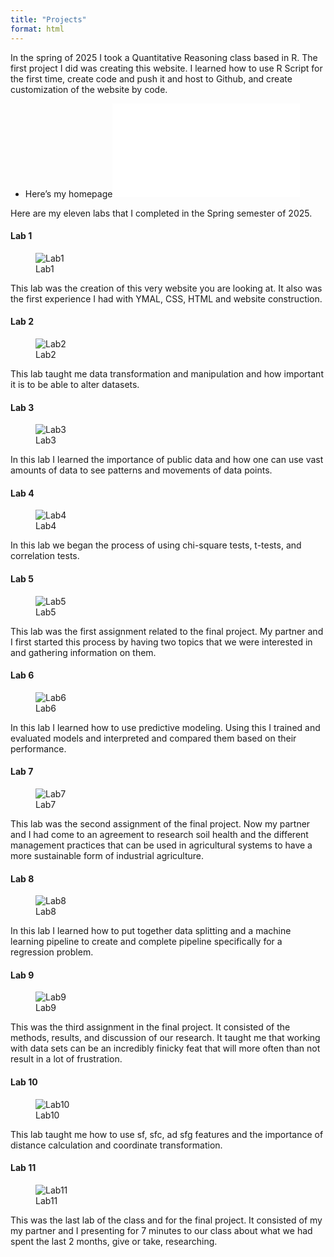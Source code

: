 ```yaml
---
title: "Projects"
format: html
---
```


In the spring of 2025 I took a Quantitative Reasoning class based in R. The first project I did was creating this website. I learned how to use R Script for the first time, create code and push it and host to Github, and create customization of the website by code.

-   Here's my homepage![Go to Home Page](index.html)

Here are my eleven labs that I completed in the Spring semester of 2025.

#### Lab 1

![Lab1](imgs/lab1.png)


This lab was the creation of this very website you are looking at. It also was the first experience I had with YMAL, CSS, HTML and website construction.

#### Lab 2

![Lab2](imgs/lab2.png) 

This lab taught me data transformation and manipulation and how important it is to be able to alter datasets.

#### Lab 3

![Lab3](imgs/lab3.png) 

In this lab I learned the importance of public data and how one can use vast amounts of data to see patterns and movements of data points.

#### Lab 4

![Lab4](imgs/lab4.png) 

In this lab we began the process of using chi-square tests, t-tests, and correlation tests.

#### Lab 5

![Lab5](imgs/lab5.png) 

This lab was the first assignment related to the final project. My partner and I first started this process by having two topics that we were interested in and gathering information on them.

#### Lab 6

![Lab6](imgs/lab6.png) 

In this lab I learned how to use predictive modeling. Using this I trained and evaluated models and interpreted and compared them based on their performance.

#### Lab 7

![Lab7](imgs/lab7.png) 

This lab was the second assignment of the final project. Now my partner and I had come to an agreement to research soil health and the different management practices that can be used in agricultural systems to have a more sustainable form of industrial agriculture.

#### Lab 8

![Lab8](imgs/lab8.png) 

In this lab I learned how to put together data splitting and a machine learning pipeline to create and complete pipeline specifically for a regression problem.

#### Lab 9

![Lab9](imgs/lab9.png) 

This was the third assignment in the final project. It consisted of the methods, results, and discussion of our research. It taught me that working with data sets can be an incredibly finicky feat that will more often than not result in a lot of frustration.

#### Lab 10

![Lab10](imgs/lab10.png) 

This lab taught me how to use sf, sfc, ad sfg features and the importance of distance calculation and coordinate transformation.

#### Lab 11

![Lab11](imgs/lab11.png) 

This was the last lab of the class and for the final project. It consisted of my my partner and I presenting for 7 minutes to our class about what we had spent the last 2 months, give or take, researching.
